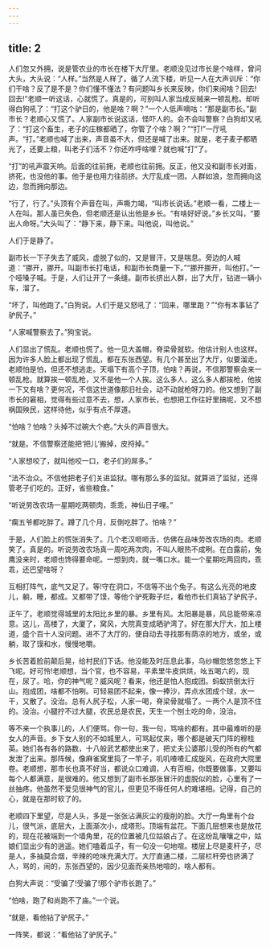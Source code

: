 ```yaml
---
---
---
```

title: 2
---



人们忽又外拥，说是管农业的市长在楼下大厅里。老顺没见过市长是个啥样，曾问大头，大头说：“人样。”当然是人样了。循了人流下楼，听见一人在大声训斥：“你们干啥？反了是不是？你们懂不懂法？有问题叫乡长来反映，你们来闹啥？回去!回去!”老顺一听这话，心就慌了。真是的，可别叫人家当成反贼来一顿乱枪。却听得白狗吼了：“打这个驴日的，他是啥？啊？”一个人低声嘀咕：“那是副市长。”副市长？老顺心又慌了。人家副市长说这话，怪吓人的。会不会叫警察？白狗却又吼了：“打这个畜生，老子的庄稼都晒了，你管了个啥？啊？”“打!”一厅吼声。“打。”老顺也喊了出来，声音虽不大，但还是喊了出来。就是，老子麦子都晒光了，还要上粮，叫老子们活不？你还咋呼啥哩？就也喊“打”了。

“打”的吼声震天响。后面的往前拥，老顺也往前拥。反正，他又没和副市长对面，挤死，也没他的事。他于是也用力往前挤。大厅乱成一团。人群如浪，忽而拥向这边，忽而拥向那边。

“行了，行了。”头顶有个声音在叫，声嘶力竭，“叫市长说话。”老顺一看，二楼上一人在叫。那人虽已失色，但老顺还是认出他是乡长。“有啥好好说。”乡长又叫，“要出人命呀。”大头叫了：“静下来，静下来。叫他说，叫他说。”

人们于是静了。

副市长一下子失去了威风，虚脱了似的，又是冒汗，又是喘息。旁边的人喊道：“挪开，挪开。叫副市长打电话，和副市长商量一下。”“挪开挪开，叫他打。”一个哑嗓子喊。于是，人们让开了一条缝。副市长挤出人群，出了大厅，钻进一辆小车，溜了。

“坏了，叫他跑了。”白狗说。人们于是又怒吼了：“回来，哪里跑？”“你有本事钻了驴尻子。”

“人家喊警察去了。”狗宝说。

人们显出了慌乱。老顺也慌了。他一见大盖帽，脊梁骨就软。他估计别人也这样。因为许多人脸上都出现了慌乱，都在东张西望。有几个甚至出了大厅，似要溜走。老顺怕是怕，但还不想逃走。天塌下有高个子顶，怕啥？再说，不信那警察会来一顿乱枪。就算挨一顿乱枪，又不是他一个人挨。这么多人，这么多人都挨枪，他挨一下又有啥？更何况，不信这世道像那旧社会，动不动就枪呀刀的。他又想到了副市长的窘相，觉得有些过意不去，想，人家市长，也想把工作往好里搞呢，又不想祸国殃民，这样待他，似乎有点不厚道。

“怕啥？怕啥？头掉不过碗大个疤。”大头的声音很大。

“就是。不信警察还能把‘把儿’搬掉，皮捋掉。”

“人家想咬了，就叫他咬一口，老子们的屌多。”

“法不治众。不信他把老子们关进监狱。哪有那么多的监狱。就算进了监狱，还得管老子们吃的。正好，省些粮食。”

“听说劳改农场一星期吃两顿肉，乖乖，神仙日子哩。”

“瘸五爷都吃胖了。蹲了几个月，反倒吃胖了。怕啥？”

于是，人们脸上的慌张消失了。几个老汉咂咂舌，仿佛在品味劳改农场的肉。老顺笑了。真是的。听说劳改农场真一周吃两次肉，不叫人眼热不成咧。在白露前，兔鹰没来时，老顺也馋得要命呢。一想到肉，就一嘴口水。能一个星期吃两回肉，乖乖，还巴望啥呀？

互相打阵气，底气又足了。等!守在洞口，不信等不出个兔子。有这么光亮的地皮儿，躺，睡，都成。又都带了馍，等他个驴死鞍子烂，看他市长们真钻了驴尻子。

正午了。老顺觉得城里的太阳比乡里的暴。乡里有风。太阳暴是暴，风总能带来凉意。这儿，高楼了，大厦了，窝风，大院真变成晒驴湾了。好在那大厅大，加上楼道，盛个百十人没问题。进不了大厅的，便自动去寻找那有荫凉的地方，或坐，或躺，取了馍和水，慢慢地嚼。

乡长苦着脸前颠后晃，给村民们下话。他没能及时压息此事，乌纱帽忽悠忽悠上下飞呢。好可怜!老顺想，当个官，也不容易，平素里牛皮烘烘，吆五喝六的，现在，尿了。哈，你的神气呢？威风呢？看来，他还是怕人抱成团。蚂蚁拱倒太行山。抱成团，啥都不怕咧。可轻易团不起来，像一捧沙，弄点水团成个球，水一干，又散了。没治。总有人尻子松，人家一喝，脊梁骨就塌了。一两个人是顶不住的。没治。小腿拧不过大腿，农民总是农民，天生一个刨土吃的命，没治。

等不来一个执事儿的，人们便骂。你一句，我一句，骂啥的都有。其中最难听的是女人的声音。乡下女人别的不如城里人，可骂起仗来，哪个都是破天门阵的穆桂英。她们各有各的路数，十八般武艺都使出来了，把丈夫公婆那儿受的所有的气都发泄了出来。那阵候，像麻雀窝里捣了一竿子，叽叽喳喳汇成旋风，在政府大院里卷。老顺想，那市长也真不好当，都说众口难调，人有百相，你既要做事，又要叫每个人都满意，是很难的。他又想到了副市长那张冒汗的虚脱似的脸，心里有了一丝抽疼。他虽然不爱见很神气的官儿，但更见不得任何人的难堪相。记得，自己的心，就是在那时软了的。

老顺四下里望，尽是人头，多是一张张沾满灰尘的瘦削的脸。大厅一角里有个台儿，很气派，底层大，上面渐次小，成塔形。顶端有盆花。下面几层想来也是放花的，现在花被端到一个墙角里，花的位置被几位姑娘占了。在这纷乱嚷嚷之中，姑娘们显出少有的逍遥。她们嗑着瓜子，有一句没一句地喧。楼层上尽是麦秆子，尽是人，多抽莫合烟，辛辣的呛味充满大厅。大厅直通二楼，二层栏杆旁也挤满了人，骂的，闹的，东张西望的，因少见面而亲热地喧的，啥人都有。

白狗大声说：“受骗了!受骗了!那个驴市长跑了。”

“怕啥，跑了和尚跑不了庙。”一个说。

“就是，看他钻了驴尻子。”

一阵笑，都说：“看他钻了驴尻子。”